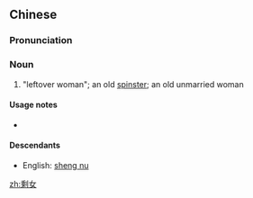 ==Chinese==
{{was fwotd|2016|July|2|lang=zh}}
{{zh-forms}}

===Pronunciation===
{{zh-pron
|m=shèngnǚ
|c=sing6 neoi5-2
|w=3zan nyy
|cat=n
}}

===Noun===
{{zh-noun}}

# {{lb|zh|neologism|pejorative}} "leftover woman"; an old [[spinster]]; an old unmarried woman
#: {{zh-x|大齡 剩女|single woman past the usual age for marriage}}
#: {{zh-x|我 不想 成為{wéi} 剩女！|I don't want to be a woman left on the shelf!}}

====Usage notes====
* {{seeCites}}

====Descendants====
* English: [[sheng nu]]

[[zh:剩女]]